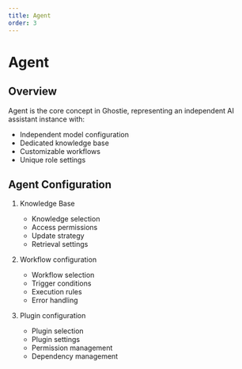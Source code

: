 ```yaml
---
title: Agent
order: 3
---
```


# Agent

## Overview

Agent is the core concept in Ghostie, representing an independent AI assistant instance with:

- Independent model configuration
- Dedicated knowledge base
- Customizable workflows
- Unique role settings


## Agent Configuration


1. Knowledge Base

   - Knowledge selection
   - Access permissions
   - Update strategy
   - Retrieval settings

2. Workflow configuration

   - Workflow selection
   - Trigger conditions
   - Execution rules
   - Error handling

3. Plugin configuration

   - Plugin selection
   - Plugin settings
   - Permission management
   - Dependency management

